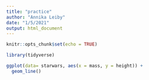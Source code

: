 ```yaml
---
title: "practice"
author: "Annika Leiby"
date: "1/5/2021"
output: html_document
---
```


```r
knitr::opts_chunk$set(echo = TRUE)
```

```r
library(tidyverse)
```

```r
ggplot(data= starwars, aes(x = mass, y = height)) +
  geom_line()
```

